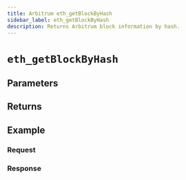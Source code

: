 ```yaml
---
title: Arbitrum eth_getBlockByHash
sidebar_label: eth_getBlockByHash
description: Returns Arbitrum block information by hash.
---
```




# `eth_getBlockByHash`

<Description />

## Parameters


<Params />

## Returns


<Returns />

## Example


<Example />

### Request


<Request />

### Response


<Response />
